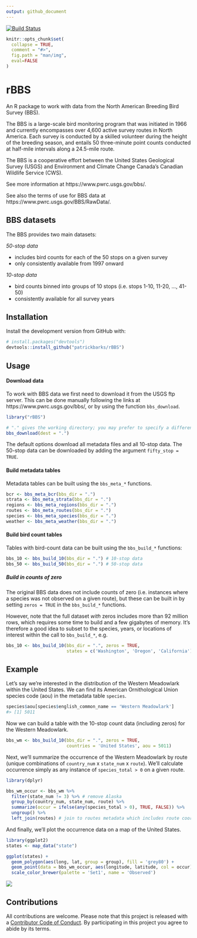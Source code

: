```yaml
---
output: github_document
---
```


<!-- README.md is generated from README.Rmd. Please edit that file -->
[![Build Status](https://travis-ci.org/oharar/rBBS.svg?branch=master)](https://travis-ci.org/oharar/rBBS)

```r
knitr::opts_chunk$set(
  collapse = TRUE,
  comment = "#>",
  fig.path = "man/img",
  eval=FALSE
)
```

# rBBS

An R package to work with data from the North American Breeding Bird Survey
(BBS).

The BBS is a large-scale bird monitoring program that was initiated in 1966 and
currently encompasses over 4,600 active survey routes in North America. Each
survey is conducted by a skilled volunteer during the height of the breeding
season, and entails 50 three-minute point counts conducted at half-mile
intervals along a 24.5-mile route.

The BBS is a cooperative effort between the United States Geological Survey
(USGS) and Environment and Climate Change Canada's Canadian Wildlife Service
(CWS).

See more information at https://www.pwrc.usgs.gov/bbs/.

See also the terms of use for BBS data at
https://www.pwrc.usgs.gov/BBS/RawData/.

## BBS datasets

The BBS provides two main datasets:

*50-stop data*

* includes bird counts for each of the 50 stops on a given survey
* only consistently available from 1997 onward

*10-stop data*

* bird counts binned into groups of 10 stops (i.e. stops 1-10, 11-20, ..., 41-50)
* consistently available for all survey years


## Installation

Install the development version from GitHub with:

```r
# install.packages("devtools")
devtools::install_github("patrickbarks/rBBS")
```


## Usage

#### Download data

To work with BBS data we first need to download it from the USGS ftp server.
This can be done manually following the links at https://www.pwrc.usgs.gov/bbs/,
or by using the function `bbs_download`.

```r
library("rBBS")

# "." gives the working directory; you may prefer to specify a different one
bbs_download(dest = ".")
```

The default options download all metadata files and all 10-stop data. The
50-stop data can be downloaded by adding the argument `fifty_stop = TRUE`.

#### Build metadata tables

Metadata tables can be built using the `bbs_meta_*` functions.

```r
bcr <- bbs_meta_bcr(bbs_dir = ".")
strata <- bbs_meta_strata(bbs_dir = ".")
regions <- bbs_meta_regions(bbs_dir = ".")
routes <- bbs_meta_routes(bbs_dir = ".")
species <- bbs_meta_species(bbs_dir = ".")
weather <- bbs_meta_weather(bbs_dir = ".")
```

#### Build bird count tables

Tables with bird-count data can be built using the `bbs_build_*` functions:

```r
bbs_10 <- bbs_build_10(bbs_dir = ".") # 10-stop data
bbs_50 <- bbs_build_50(bbs_dir = ".") # 50-stop data
```

##### Build in counts of zero

The original BBS data does not include counts of zero (i.e. instances where a
species was not observed on a given route), but these can be built in by setting
`zeros = TRUE` in the `bbs_build_*` functions.

However, note that the full dataset _with_ zeros includes more than 92 million
rows, which requires some time to build and a few gigabytes of memory. It's
therefore a good idea to subset to the species, years, or locations of interest
within the call to `bbs_build_*`, e.g.

```r
bbs_10 <- bbs_build_10(bbs_dir = ".", zeros = TRUE,
                       states = c('Washington', 'Oregon', 'California'))
```


## Example

Let's say we're interested in the distribution of the Western Meadowlark within
the United States. We can find its American Ornithological Union species code
(aou) in the metadata table `species`.

```r
species$aou[species$english_common_name == 'Western Meadowlark']
#> [1] 5011
```

Now we can build a table with the 10-stop count data (including zeros) for the
Western Meadowlark.

```r
bbs_wm <- bbs_build_10(bbs_dir = ".", zeros = TRUE,
                       countries = 'United States', aou = 5011)
```

Next, we'll summarize the occurrence of the Western Meadowlark by route (unique
combinations of `country_num` x `state_num` x `route`). We'll calculate
occurrence simply as any instance of `species_total > 0` on a given route.

```r
library(dplyr)

bbs_wm_occur <- bbs_wm %>% 
  filter(state_num != 3) %>% # remove Alaska
  group_by(country_num, state_num, route) %>% 
  summarize(occur = ifelse(any(species_total > 0), TRUE, FALSE)) %>% 
  ungroup() %>% 
  left_join(routes) # join to routes metadata which includes route coordinates
```

And finally, we'll plot the occurrence data on a map of the United States.

```r
library(ggplot2)
states <- map_data("state")

ggplot(states) + 
  geom_polygon(aes(long, lat, group = group), fill = 'grey80') +
  geom_point(data = bbs_wm_occur, aes(longitude, latitude, col = occur), size = 2) +
  scale_color_brewer(palette = 'Set1', name = 'Observed')
```

![](man/img/map.png)


## Contributions

All contributions are welcome. Please note that this project is released with a
[Contributor Code of Conduct](CONDUCT.md). By participating in this project you
agree to abide by its terms.
